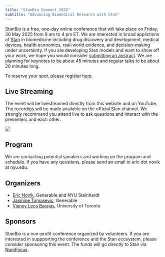 ```yaml
---
title: "StanBio Connect 2025"
subtitle: "Advancing Biomedical Research with Stan"
---
```


StanBio is a free, one-day online conference that will take place on Friday, 30 May 2025 from 9 am to 4 pm ET. We are interested in broad applictions of [Stan](https://mc-stan.org/) in biomedicine including drug discovery and development, medical devices, health economics, real-world evidence, and decision-making under uncertainty. If you are developing Stan models and want to show off your work, we hope you would consider [submitting an anstract](https://bit.ly/stanbio2025-abstract). We are planning for keynotes to be about 45 minutes and regular talks to be about 20 minutes long. 

To reserve your spot, please register [here](https://bit.ly/stanbio2025).

## Live Streaming

The event will be livestreamed directly from this website and on YouTube. The recordigs will be made available on the official Stan channel. We strongly recommend you attend live to ask questions and interact with the presenters and each other.

<!-- <div style="width:100%;height:0px;position:relative;padding-bottom:56.25%;"><iframe src="https://streamyard.com/watch/CbrbYT7nj3qX?embed=true" width="100%" height="100%" frameborder="0" allow="autoplay; fullscreen" style="width:100%;height:100%;position:absolute;left:0px;top:0px;overflow:hidden;"></iframe></div> -->

![](images/stanbio-01.png){fig-align="center"}

## Program

We are contacting potential speakers and working on the program and schedule. If you have any questions, please send an email to eric dot novik at nyu.edu.

## Organizers

-   [Eric Novik](https://www.linkedin.com/in/enovik/), Generable and NYU Steinhardt
-   [Jasmine Tomasevic](https://www.linkedin.com/in/jasminetomasevic/), Generable
-   [Vianey Leos Barajas](https://www.statistics.utoronto.ca/people/directories/all-faculty/vianey-leos-barajas), University of Toronto

## Sponsors

StanBio is a non-profit conference organized by volunteers. If you are interested in suppporting the conference and the Stan ecosystem, please consider sponsoring this event. The funds will go directly to Stan via [NumFocus](https://numfocus.org/project/stan).
